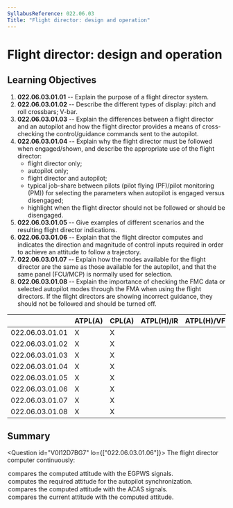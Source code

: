 ```yaml
---
SyllabusReference: 022.06.03
Title: "Flight director: design and operation"
---
```


# Flight director: design and operation

## Learning Objectives

1.  **022.06.03.01.01** -- Explain the purpose of a flight director system.
2.  **022.06.03.01.02** -- Describe the different types of display: pitch and
    roll crossbars; V-bar.
3.  **022.06.03.01.03** -- Explain the differences between a flight director and
    an autopilot and how the flight director provides a means of cross-checking
    the control/guidance commands sent to the autopilot.
4.  **022.06.03.01.04** -- Explain why the flight director must be followed when
    engaged/shown, and describe the appropriate use of the flight director:
    - flight director only;
    - autopilot only;
    - flight director and autopilot;
    - typical job-share between pilots (pilot flying (PF)/pilot monitoring (PM))
      for selecting the parameters when autopilot is engaged versus disengaged;
    - highlight when the flight director should not be followed or should be
      disengaged.
5.  **022.06.03.01.05** -- Give examples of different scenarios and the
    resulting flight director indications.
6.  **022.06.03.01.06** -- Explain that the flight director computes and
    indicates the direction and magnitude of control inputs required in order to
    achieve an attitude to follow a trajectory.
7.  **022.06.03.01.07** -- Explain how the modes available for the flight
    director are the same as those available for the autopilot, and that the
    same panel (FCU/MCP) is normally used for selection.
8.  **022.06.03.01.08** -- Explain the importance of checking the FMC data or
    selected autopilot modes through the FMA when using the flight directors. If
    the flight directors are showing incorrect guidance, they should not be
    followed and should be turned off.

|                 | ATPL(A) | CPL(A) | ATPL(H)/IR | ATPL(H)/VFR | CPL(H) | IR  | CBIR(A) |
| --------------- | ------- | ------ | ---------- | ----------- | ------ | --- | ------- |
| 022.06.03.01.01 | X       | X      |            |             |        | X   |         |
| 022.06.03.01.02 | X       | X      |            |             |        | X   |         |
| 022.06.03.01.03 | X       | X      |            |             |        | X   |         |
| 022.06.03.01.04 | X       | X      |            |             |        | X   |         |
| 022.06.03.01.05 | X       | X      |            |             |        | X   |         |
| 022.06.03.01.06 | X       | X      |            |             |        | X   |         |
| 022.06.03.01.07 | X       | X      |            |             |        | X   |         |
| 022.06.03.01.08 | X       | X      |            |             |        | X   |         |

## Summary

<Question id="V0I12D7BG7" lo={["022.06.03.01.06"]}>
  <Text variant="oneCorrect">The flight director computer continuously:</Text>
  <Option>compares the computed attitude with the EGPWS signals.</Option>
<Option>
  computes the required attitude for the autopilot synchronization.
</Option>
<Option>compares the computed attitude with the ACAS signals.</Option>

  <Option correct>
    compares the current attitude with the computed attitude.
  </Option>
</Question>
